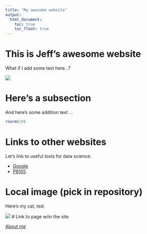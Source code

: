 ```yaml
---
title: "My awesome website"
output: 
  html_document:
    toc: true
    toc_float: true
---
```


# This is Jeff's awesome website

What if I add some text here...?

![](https://media.giphy.com/media/drXGoW1iudhKw/giphy.gif)

# Here's a subsection

And here's some addition text ...

```r
rnorm(10)
```

# Links to other websites

Let's link to useful tools for data science:

* [Google](https://google.com/)
* [P8105](https://p8105.com)

# Local image (pick in repository)

Here's my cat, ted:

![](images/ted.jpeg)
# Link to page w/in the site

[About me](about.html)



